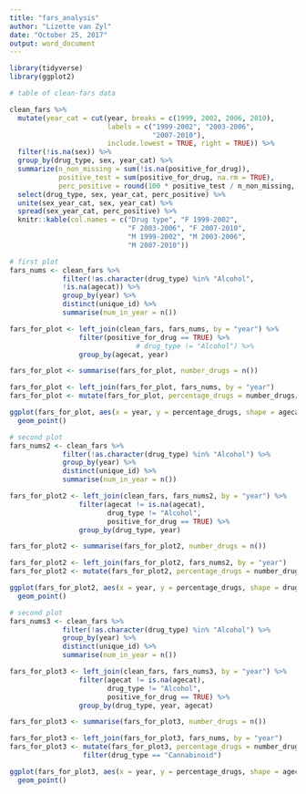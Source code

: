 ```yaml
---
title: "fars_analysis"
author: "Lizette van Zyl"
date: "October 25, 2017"
output: word_document
---
```

```r
library(tidyverse)
library(ggplot2)
```

```r
# table of clean-fars data

clean_fars %>%
  mutate(year_cat = cut(year, breaks = c(1999, 2002, 2006, 2010),
                        labels = c("1999-2002", "2003-2006",
                                   "2007-2010"),
                        include.lowest = TRUE, right = TRUE)) %>%
  filter(!is.na(sex)) %>%
  group_by(drug_type, sex, year_cat) %>%
  summarize(n_non_missing = sum(!is.na(positive_for_drug)),
            positive_test = sum(positive_for_drug, na.rm = TRUE),
            perc_positive = round(100 * positive_test / n_non_missing, 1)) %>%
  select(drug_type, sex, year_cat, perc_positive) %>%
  unite(sex_year_cat, sex, year_cat) %>%
  spread(sex_year_cat, perc_positive) %>%
  knitr::kable(col.names = c("Drug type", "F 1999-2002",
                             "F 2003-2006", "F 2007-2010",
                             "M 1999-2002", "M 2003-2006",
                             "M 2007-2010"))
```

```r
# first plot
fars_nums <- clean_fars %>%
             filter(!as.character(drug_type) %in% "Alcohol",
             !is.na(agecat)) %>%
             group_by(year) %>%
             distinct(unique_id) %>%
             summarise(num_in_year = n())

fars_for_plot <- left_join(clean_fars, fars_nums, by = "year") %>%
                 filter(positive_for_drug == TRUE) %>%
                               # drug_type != "Alcohol") %>%
                 group_by(agecat, year)

fars_for_plot <- summarise(fars_for_plot, number_drugs = n())

fars_for_plot <- left_join(fars_for_plot, fars_nums, by = "year")
fars_for_plot <- mutate(fars_for_plot, percentage_drugs = number_drugs/num_in_year *100)

ggplot(fars_for_plot, aes(x = year, y = percentage_drugs, shape = agecat)) +
  geom_point()
```

```r
# second plot
fars_nums2 <- clean_fars %>%
             filter(!as.character(drug_type) %in% "Alcohol") %>%
             group_by(year) %>%
             distinct(unique_id) %>%
             summarise(num_in_year = n())

fars_for_plot2 <- left_join(clean_fars, fars_nums2, by = "year") %>%
                 filter(agecat != is.na(agecat),
                        drug_type != "Alcohol",
                        positive_for_drug == TRUE) %>%
                 group_by(drug_type, year)

fars_for_plot2 <- summarise(fars_for_plot2, number_drugs = n())

fars_for_plot2 <- left_join(fars_for_plot2, fars_nums2, by = "year")
fars_for_plot2 <- mutate(fars_for_plot2, percentage_drugs = number_drugs/num_in_year *100)

ggplot(fars_for_plot2, aes(x = year, y = percentage_drugs, shape = drug_type)) +
  geom_point()
```
```r
# second plot
fars_nums3 <- clean_fars %>%
             filter(!as.character(drug_type) %in% "Alcohol") %>%
             group_by(year) %>%
             distinct(unique_id) %>%
             summarise(num_in_year = n())

fars_for_plot3 <- left_join(clean_fars, fars_nums3, by = "year") %>%
                 filter(agecat != is.na(agecat),
                        drug_type != "Alcohol",
                        positive_for_drug == TRUE) %>%
                 group_by(drug_type, year, agecat)

fars_for_plot3 <- summarise(fars_for_plot3, number_drugs = n())

fars_for_plot3 <- left_join(fars_for_plot3, fars_nums, by = "year")
fars_for_plot3 <- mutate(fars_for_plot3, percentage_drugs = number_drugs/num_in_year *100) %>%
                  filter(drug_type == "Cannabinoid")

ggplot(fars_for_plot3, aes(x = year, y = percentage_drugs, shape = agecat)) +
  geom_point()
```
